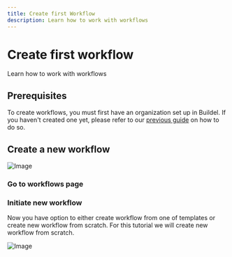 ```yaml
---
title: Create first Workflow
description: Learn how to work with workflows
---
```


# Create first workflow

Learn how to work with workflows

## Prerequisites

To create workflows, you must first have an organization set up in Buildel. If you haven't created one yet, please refer to our [previous guide](01-first-organization.mdx) on how to do so.

## Create a new workflow

![Image](/mdx-assets/guides/create-first-workflow/workflow-list.webp)

### Go to workflows page



### Initiate new workflow

Now you have option to either create workflow from one of templates or create new workflow from scratch. For this tutorial we will create new workflow from scratch.

![Image](./images/create-workflow.png)
